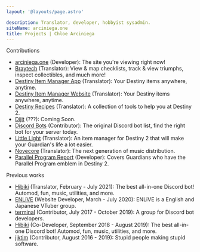 ```yaml
---
layout: '@layouts/page.astro'

description: Translator, developer, hobbyist sysadmin.
siteName: arciniega.one
title: Projects | Chloe Arciniega
---
```



<Line>Contributions</Line>

- [arciniega.one][site] (Developer): The site you're viewing right now!
- [Braytech][braytech] (Translator): View & map checklists, track & view triumphs, inspect collectibles, and much more!
- [Destiny Item Manager App][dimapp] (Translator): Your Destiny items anywhere, anytime.
- [Destiny Item Manager Website][dimweb] (Translator): Your Destiny items anywhere, anytime.
- [Destiny Recipes][destinyrecipes] (Translator): A collection of tools to help you at Destiny 2.
- [Dijit][dijit] (???): Coming Soon.
- [Discord Bots][discordbots] (Contributor): The original Discord bot list, find the right bot for your server
  today.
- [Little Light][littlelight] (Translator): An item manager for Destiny 2 that will make your Guardian's life a lot
  easier.
- [Novecore][novecore] (Translator): The next generation of music distribution.
- [Parallel Program Report][parallel] (Developer): Covers Guardians who have the Parallel Program emblem in Destiny 2.

<Line>Previous works</Line>

- [Hibiki][hibiki] (Translator, February - July 2021): The best all-in-one Discord bot! Automod, fun, music, utilities,
  and more.
- [ENLiVE][ENLiVE] (Website Developer, March - July 2020): ENLiVE is a English and Japanese VTuber group.
- [terminal][terminal] (Contributor, July 2017 - October 2019): A group for Discord bot developers.
- [Hibiki][hibiki] (Co-Developer, September 2018 - August 2019): The best all-in-one Discord bot! Automod, fun, music,
  utilities, and more.
- [jiktim][jiktim] (Contributor, August 2016 - 2019): Stupid people making stupid software.

<Footer />

[braytech]: https://bray.tech 'Braytech'
[enlive]: https://github.com/solelychloe/enlive 'ENLiVE'
[destinyrecipes]: https://destinyrecipes.com 'Destiny Recipes'
[dijit]: https://dijit.studio 'Dijit'
[dimapp]: https://app.destinyitemmanager.com 'Destiny Item Manager App'
[dimweb]: https://destinyitemmanager.com 'Destiny Item Manager Site'
[discordbots]: https://discord.bots.gg 'Discord Bots'
[hibiki]: https://hibiki.app 'Hibiki'
[jiktim]: https://github.com/jiktim 'jiktim'
[littlelight]: https://www.littlelight.club 'Little Light'
[novecore]: https://novecore.com 'Novecore'
[parallel]: https://www.parallel.report 'Parallel Program Report'
[site]: https://github.com/solelychloe/arciniega.one 'Source code to my website.'
[terminal]: https://github.com/terminal 'Terminal'
